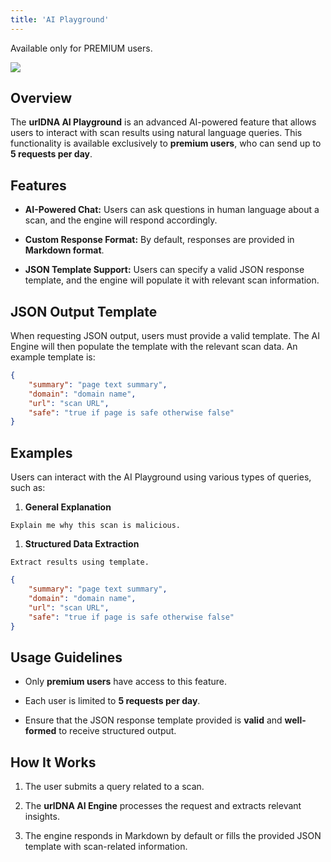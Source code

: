 ```yaml
---
title: 'AI Playground'
---
```


<Warning>Available only for PREMIUM users.</Warning>

![](/images/chat.png)

## Overview

The **urlDNA AI Playground** is an advanced AI-powered feature that allows users to interact with scan results using natural language queries. This functionality is available exclusively to **premium users**, who can send up to **5 requests per day**.

## Features

* **AI-Powered Chat:** Users can ask questions in human language about a scan, and the engine will respond accordingly.

* **Custom Response Format:** By default, responses are provided in **Markdown format**.

* **JSON Template Support:** Users can specify a valid JSON response template, and the engine will populate it with relevant scan information.

## JSON Output Template

When requesting JSON output, users must provide a valid template. The AI Engine will then populate the template with the relevant scan data. An example template is:

```json
{
    "summary": "page text summary",
    "domain": "domain name",
    "url": "scan URL",
    "safe": "true if page is safe otherwise false"
}
```

## Examples

Users can interact with the AI Playground using various types of queries, such as:

1. **General Explanation**

```plaintext
Explain me why this scan is malicious.
```

1. **Structured Data Extraction**

```plaintext
Extract results using template.
```

```json
{
    "summary": "page text summary",
    "domain": "domain name",
    "url": "scan URL",
    "safe": "true if page is safe otherwise false"
}
```

## Usage Guidelines

* Only **premium users** have access to this feature.

* Each user is limited to **5 requests per day**.

* Ensure that the JSON response template provided is **valid** and **well-formed** to receive structured output.

## How It Works

1. The user submits a query related to a scan.

2. The **urlDNA AI Engine** processes the request and extracts relevant insights.

3. The engine responds in Markdown by default or fills the provided JSON template with scan-related information.